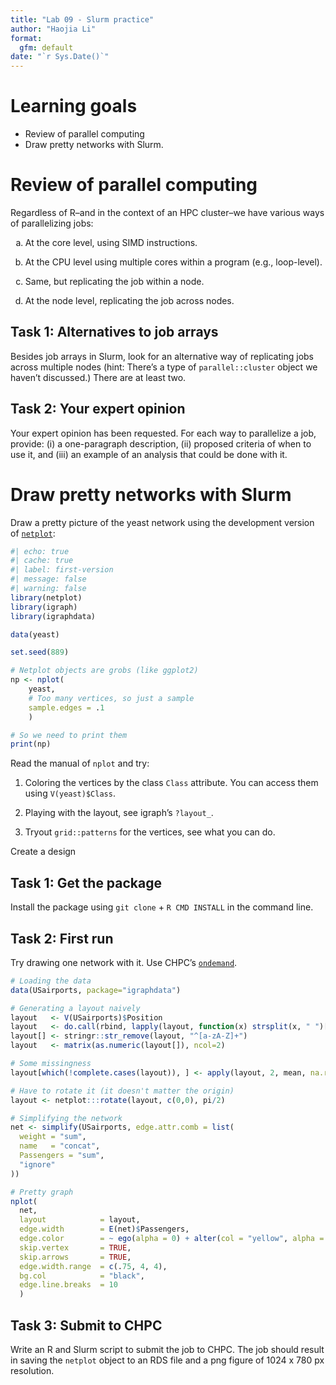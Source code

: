 ```yaml
---
title: "Lab 09 - Slurm practice"
author: "Haojia Li"
format:
  gfm: default
date: "`r Sys.Date()`"
---
```


# Learning goals

* Review of parallel computing
* Draw pretty networks with Slurm.

# Review of parallel computing

Regardless of R--and in the context of an HPC cluster--we have various ways of parallelizing jobs:

a. At the core level, using SIMD instructions.

b. At the CPU level using multiple cores within a program (e.g., loop-level).

c. Same, but replicating the job within a node.

d. At the node level, replicating the job across nodes.

## Task 1: Alternatives to job arrays

Besides job arrays in Slurm, look for an alternative way of replicating jobs across multiple nodes (hint: There's a type of `parallel::cluster` object we haven't discussed.) There are at least two.

## Task 2: Your expert opinion

Your expert opinion has been requested. For each way to parallelize a job, provide: (i) a one-paragraph description, (ii) proposed criteria of when to use it, and (iii) an example of an analysis that could be done with it.


# Draw pretty networks with Slurm

Draw a pretty picture of the yeast network using the development version of [`netplot`](https://github.com/USCCANA/netplot){target="_blank"}: 

```r
#| echo: true
#| cache: true
#| label: first-version
#| message: false
#| warning: false
library(netplot)
library(igraph)
library(igraphdata)

data(yeast)

set.seed(889)

# Netplot objects are grobs (like ggplot2)
np <- nplot(
    yeast,
    # Too many vertices, so just a sample
    sample.edges = .1 
    )

# So we need to print them
print(np)
```

Read the manual of `nplot` and try:

1. Coloring the vertices by the class `Class` attribute. You can access them using `V(yeast)$Class`.

2. Playing with the layout, see igraph's `?layout_`.

3. Tryout `grid::patterns` for the vertices, see what you can do.

Create a design

## Task 1: Get the package

Install the package using `git clone` + `R CMD INSTALL` in the command line.

## Task 2: First run

Try drawing one network with it. Use CHPC's [`ondemand`](https://ondemand.chpc.utah.edu){target="_blank"}.

```r
# Loading the data
data(USairports, package="igraphdata")

# Generating a layout naively
layout   <- V(USairports)$Position
layout   <- do.call(rbind, lapply(layout, function(x) strsplit(x, " ")[[1]]))
layout[] <- stringr::str_remove(layout, "^[a-zA-Z]+")
layout   <- matrix(as.numeric(layout[]), ncol=2)

# Some missingness
layout[which(!complete.cases(layout)), ] <- apply(layout, 2, mean, na.rm=TRUE)

# Have to rotate it (it doesn't matter the origin)
layout <- netplot:::rotate(layout, c(0,0), pi/2)

# Simplifying the network
net <- simplify(USairports, edge.attr.comb = list(
  weight = "sum",
  name   = "concat",
  Passengers = "sum",
  "ignore"
))

# Pretty graph
nplot(
  net,
  layout            = layout,
  edge.width        = E(net)$Passengers,
  edge.color        = ~ ego(alpha = 0) + alter(col = "yellow", alpha = .75),
  skip.vertex       = TRUE,
  skip.arrows       = TRUE,
  edge.width.range  = c(.75, 4, 4), 
  bg.col            = "black",
  edge.line.breaks  = 10
  )
```

## Task 3: Submit to CHPC

Write an R and Slurm script to submit the job to CHPC. The job should result in saving the `netplot` object to an RDS file and a png figure of 1024 x 780 px resolution.

